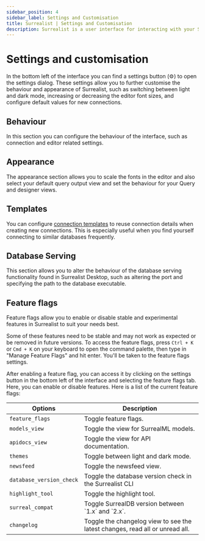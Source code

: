 ```yaml
---
sidebar_position: 4
sidebar_label: Settings and Customisation
title: Surrealist | Settings and Customisation
description: Surrealist is a user interface for interacting with your SurrealDB database visually. It enables you to seamlessly connect to any SurrealDB instance, allowing you to execute queries, explore your tables, design your schemas, and much more.
---
```



#  Settings and customisation

In the bottom left of the interface you can find a settings button (⚙) to open the settings dialog. These settings allow you to further customise the behaviour and appearance of Surrealist, such as switching between light and dark mode, increasing or decreasing the editor font sizes, and configure default values for new connections.

## Behaviour

In this section you can configure the behaviour of the interface, such as connection and editor related settings.

## Appearance

The appearance section allows you to scale the fonts in the editor and also select your default query output view and set the behaviour for your Query and designer views.

## Templates

You can configure [connection templates](/docs/surrealist/advanced-topics/connection-templates) to reuse connection details when creating new connections. This is especially useful when you find yourself connecting to similar databases frequently.

## Database Serving

This section allows you to alter the behaviour of the database serving functionality found in Surrealist Desktop, such as altering the port and specifying the path to the database executable.

## Feature flags

Feature flags allow you to enable or disable stable and experimental features in Surrealist to suit your needs best.

Some of these features need to be stable and may not work as expected or be removed in future versions. To access the feature flags, press `Ctrl + K` or `Cmd + K` on your keyboard to open the command palette, then type in "Manage Feature Flags" and hit enter. You'll be taken to the feature flags settings.

After enabling a feature flag, you can access it by clicking on the settings button in the bottom left of the interface and selecting the feature flags tab. Here, you can enable or disable features. Here is a list of the current feature flags:

<table>
    <thead>
        <tr>
            <th scope="col">Options</th>
            <th scope="col">Description</th>
        </tr>
    </thead>
    <tbody>
        <tr>
            <td scope="row" data-label="Type">
                <code>feature_flags</code>
            </td>
            <td scope="row" data-label="Description">
                Toggle feature flags.
            </td>
        </tr>
        <tr>
            <td scope="row" data-label="Type">
                <code>models_view</code>
            </td>
            <td scope="row" data-label="Description">
                Toggle the view for SurrealML models.
            </td>
        </tr>
        <tr>
            <td scope="row" data-label="Type">
                <code>apidocs_view</code>
            </td>
            <td scope="row" data-label="Description">
                Toggle the view for API documentation.
            </td>
        </tr>
        <tr>
            <td scope="row" data-label="Type">
                <code>themes</code>
            </td>
            <td scope="row" data-label="Description">
                Toggle between light and dark mode.
            </td>
        </tr>
        <tr>
            <td scope="row" data-label="Type">
                <code>newsfeed</code>
            </td>
            <td scope="row" data-label="Description">
                Toggle the newsfeed view.
            </td>
        </tr>
        <tr>
            <td scope="row" data-label="Type">
                <code>database_version_check</code>
            </td>
            <td scope="row" data-label="Description">
                Toggle the database version check in the Surrealist CLI
            </td>
        </tr>
        <tr>
            <td scope="row" data-label="Type">
                <code>highlight_tool</code>
            </td>
            <td scope="row" data-label="Description">
                Toggle the highlight tool.
            </td>
        </tr>
        <tr>
            <td scope="row" data-label="Type">
                <code>surreal_compat</code>
            </td>
            <td scope="row" data-label="Description">
                Toggle SurrealDB version between `1.x` and `2.x`.
            </td>
        </tr>
        <tr>
            <td scope="row" data-label="Type">
                <code>changelog</code>
            </td>
            <td scope="row" data-label="Description">
                Toggle the changelog view to see the latest changes, read all or unread all.
            </td>
        </tr>
    </tbody>
</table>
